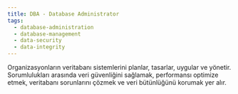 ```yaml
---
title: DBA - Database Administrator
tags:
  - database-administration
  - database-management
  - data-security
  - data-integrity
---
```


Organizasyonların veritabanı sistemlerini planlar, tasarlar, uygular ve yönetir. Sorumlulukları arasında veri güvenliğini sağlamak, performansı optimize etmek, veritabanı sorunlarını çözmek ve veri bütünlüğünü korumak yer alır.
